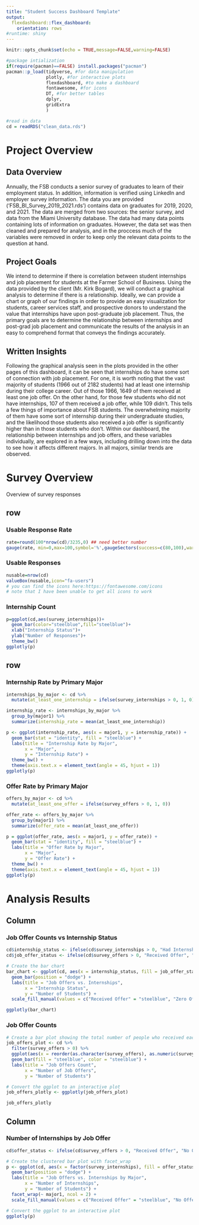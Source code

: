 ```yaml
---
title: "Student Success Dashboard Template"
output: 
  flexdashboard::flex_dashboard:
    orientation: rows
#runtime: shiny
---
```


```r
knitr::opts_chunk$set(echo = TRUE,message=FALSE,warning=FALSE)

#package intialization
if(require(pacman)==FALSE) install.packages("pacman")
pacman::p_load(tidyverse, #for data manipulation
               plotly, #for interactive plots
               flexdashboard, #to make a dashboard
               fontawesome, #for icons
               DT, #for better tables
               dplyr,
               gridExtra
               )

#read in data
cd = readRDS("clean_data.rds")
```

# Project Overview

## **Data Overview**

Annually, the FSB conducts a senior survey of graduates to learn of their employment status. In addition, information is verified using LinkedIn and employer survey information. The data you are provided ('FSB_BI_Survey_2019_2021.rds') contains data on graduates for 2019, 2020, and 2021. The data are merged from two sources: the senior survey, and data from the Miami University database. The data had many data points containing lots of information on graduates. However, the data set was then cleaned and prepared for analysis, and in the proccess much of the variables were removed in order to keep only the relevant data points to the question at hand.

## **Project Goals**

We intend to determine if there is correlation between student internships and job placement for students at the Farmer School of Business. Using the data provided by the client (Mr. Kirk Bogard), we will conduct a graphical analysis to determine if there is a relationship. Ideally, we can provide a chart or graph of our findings in order to provide an easy visualization for students, career services staff, and prospective donors to understand the value that internships have upon post-graduate job placement. Thus, the primary goals are to determine the relationship between internships and post-grad job placement and communicate the results of the analysis in an easy to comprehend format that conveys the findings accurately.

## **Written Insights**

Following the graphical analysis seen in the plots provided in the other pages of this dashboard, it can be seen that internships do have some sort of connection with job placement. For one, it is worth noting that the vast majority of students (1966 out of 2182 students) had at least one internship during their college career. Out of those 1966, 1649 of them received at least one job offer. On the other hand, for those few students who did not have internships, 107 of them received a job offer, while 109 didn't. This tells a few things of importance about FSB students. The overwhelming majority of them have some sort of internship during their undergraduate studies, and the likelihood those students also received a job offer is significantly higher than in those students who don't. Within our dashboard, the relationship between internships and job offers, and these variables individually, are explored in a few ways, including drilling down into the data to see how it affects different majors. In all majors, similar trends are observed.

# Survey Overview {data-orientation="columns"}

Overview of survey responses

## row {data-width="300"}

### Usable Response Rate

```r
rate=round(100*nrow(cd)/3235,0) ## need better number
gauge(rate, min=0,max=100,symbol='%',gaugeSectors(success=c(80,100),warning=c(40,79),danger = c(0,39)))
```

### Usable Responses

```r
nusable=nrow(cd)
valueBox(nusable,icon="fa-users")
# you can find the icons here:https://fontawesome.com/icons
# note that I have been unable to get all icons to work
```

### Internship Count

```r
p=ggplot(cd,aes(survey_internships))+
  geom_bar(color="steelblue",fill="steelblue")+
  xlab("Internship Status")+
  ylab("Number of Responses")+
  theme_bw()
ggplotly(p)
```

## row {data-height="600"}

### Internship Rate by Primary Major

```r
internships_by_major <- cd %>%
  mutate(at_least_one_internship = ifelse(survey_internships > 0, 1, 0))

internship_rate <- internships_by_major %>%
  group_by(major1) %>%
  summarize(internship_rate = mean(at_least_one_internship))

p <- ggplot(internship_rate, aes(x = major1, y = internship_rate)) +
  geom_bar(stat = "identity", fill = "steelblue") +
  labs(title = "Internship Rate by Major",
       x = "Major",
       y = "Internship Rate") +
  theme_bw() +
  theme(axis.text.x = element_text(angle = 45, hjust = 1))
ggplotly(p)
```

### Offer Rate by Primary Major

```r
offers_by_major <- cd %>%
  mutate(at_least_one_offer = ifelse(survey_offers > 0, 1, 0))

offer_rate <- offers_by_major %>%
  group_by(major1) %>%
  summarize(offer_rate = mean(at_least_one_offer))

p = ggplot(offer_rate, aes(x = major1, y = offer_rate)) +
  geom_bar(stat = "identity", fill = "steelblue") +
  labs(title = "Offer Rate by Major",
       x = "Major",
       y = "Offer Rate") +
  theme_bw() +
  theme(axis.text.x = element_text(angle = 45, hjust = 1))
ggplotly(p)
```

# Analysis Results {data-orientation="columns"}

## Column {data-width="400"}

### Job Offer Counts vs Internship Status

```r

cd$internship_status <- ifelse(cd$survey_internships > 0, "Had Internship", "Zero Internships")
cd$job_offer_status <- ifelse(cd$survey_offers > 0, "Received Offer", "Zero Offers")

# Create the bar chart
bar_chart <- ggplot(cd, aes(x = internship_status, fill = job_offer_status)) +
  geom_bar(position = "dodge") +
  labs(title = "Job Offers vs. Internships",
       x = "Internship Status",
       y = "Number of Students") +
  scale_fill_manual(values = c("Received Offer" = "steelblue", "Zero Offers" = "red"))

ggplotly(bar_chart)
```

### Job Offer Counts

```r
# Create a bar plot showing the total number of people who received each amount of job offers in ascending order
job_offers_plot <- cd %>%
  filter(survey_offers > 0) %>%
  ggplot(aes(x = reorder(as.character(survey_offers), as.numeric(survey_offers)))) +
  geom_bar(fill = "steelblue", color = "steelblue") +
  labs(title = "Job Offers Count",
       x = "Number of Job Offers",
       y = "Number of Students")

# Convert the ggplot to an interactive plot
job_offers_plotly <- ggplotly(job_offers_plot)

job_offers_plotly

```

## Column {data-width="600"}

### Number of Internships by Job Offer

```r
cd$offer_status <- ifelse(cd$survey_offers > 0, "Received Offer", "No Offer")

# Create the clustered bar plot with facet_wrap
p <- ggplot(cd, aes(x = factor(survey_internships), fill = offer_status)) +
  geom_bar(position = "dodge") +
  labs(title = "Job Offers vs. Internships by Major",
       x = "Number of Internships",
       y = "Number of Students") +
  facet_wrap(~ major1, ncol = 2) +
  scale_fill_manual(values = c("Received Offer" = "steelblue", "No Offer" = "red"))

# Convert the ggplot to an interactive plot
ggplotly(p)
```
